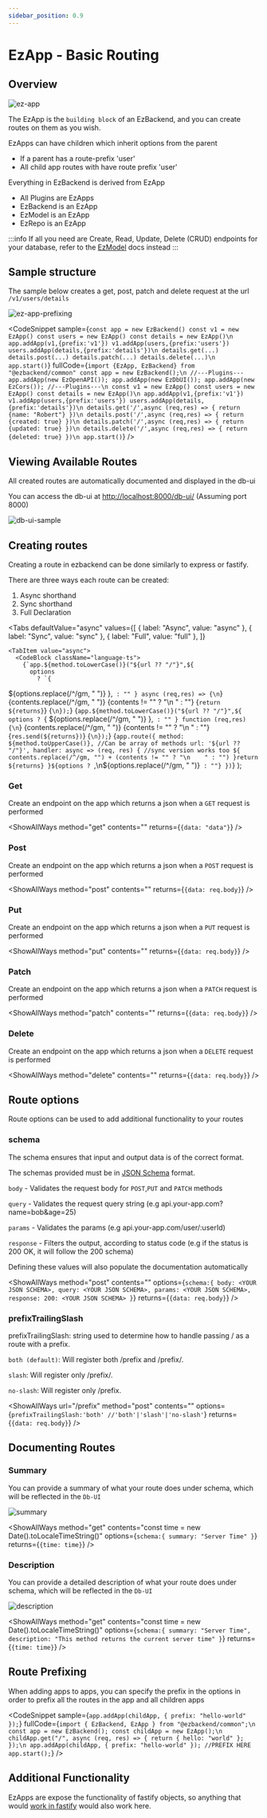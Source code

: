 ```yaml
---
sidebar_position: 0.9
---
```


# EzApp - Basic Routing


## Overview

![ez-app](../assets/ez-app.png)

The EzApp is the `building block` of an EzBackend, and you can create routes on them as you wish.

EzApps can have children which inherit options from the parent

- If a parent has a route-prefix 'user'
- All child app routes with have route prefix 'user'

Everything in EzBackend is derived from EzApp

- All Plugins are EzApps
- EzBackend is an EzApp
- EzModel is an EzApp
- EzRepo is an EzApp

:::info
If all you need are Create, Read, Update, Delete (CRUD) endpoints for your database, refer to the [EzModel](./create-a-schema) docs instead
:::

## Sample structure

The sample below creates a get, post, patch and delete request at the url `/v1/users/details`

![ez-app-prefixing](../assets/ez-app-prefixing.png)

<CodeSnippet
  sample={`const app = new EzBackend()
const v1 = new EzApp()
const users = new EzApp()
const details = new EzApp()\n
app.addApp(v1,{prefix:'v1'})
v1.addApp(users,{prefix:'users'})
users.addApp(details,{prefix:'details'})\n
details.get(...)
details.post(...)
details.patch(...)
details.delete(...)\n
app.start()`}
  fullCode={`import {EzApp, EzBackend} from "@ezbackend/common"
const app = new EzBackend();\n
//---Plugins---
app.addApp(new EzOpenAPI());
app.addApp(new EzDbUI());
app.addApp(new EzCors());
//---Plugins---\n
const v1 = new EzApp()
const users = new EzApp()
const details = new EzApp()\n
app.addApp(v1,{prefix:'v1'})
v1.addApp(users,{prefix:'users'})
users.addApp(details,{prefix:'details'})\n
details.get('/',async (req,res) => {
  return {name: "Robert"}
})\n
details.post('/',async (req,res) => {
  return {created: true}
})\n
details.patch('/',async (req,res) => {
  return {updated: true}
})\n
details.delete('/',async (req,res) => {
  return {deleted: true}
})\n
app.start()`}
/>

## Viewing Available Routes

All created routes are automatically documented and displayed in the db-ui

You can access the db-ui at [http://localhost:8000/db-ui/](http://localhost:8000/db-ui/api-documentation) (Assuming port 8000)

![db-ui-sample](../assets/sample-db-ui.png)

## Creating routes

Creating a route in ezbackend can be done similarly to express or fastify.

There are three ways each route can be created:

1. Async shorthand
2. Sync shorthand
3. Full Declaration


  <Tabs
    defaultValue="async"
    values={[
      { label: "Async", value: "async" },
      { label: "Sync", value: "sync" },
      { label: "Full", value: "full" },
    ]}
  >
    <TabItem value="async">
      <CodeBlock className="language-ts">
        {`app.${method.toLowerCase()}("${url ?? "/"}",${
          options
            ? `{
${options.replace(/^/gm, "    ")}
  },`
            : ""
        } async (req,res) => {\n`}
        {contents.replace(/^/gm, "  ")}
        {contents != "" ? "\n  " : ""}
        {`return ${returns}`}
        {`\n});`}
      </CodeBlock>
    </TabItem>
    <TabItem value="sync">
      <CodeBlock className="language-ts">
        {`app.${method.toLowerCase()}("${url ?? "/"}",${
          options
            ? `{
${options.replace(/^/gm, "    ")}
  },`
            : ""
        } function (req,res) {\n`}
        {contents.replace(/^/gm, "  ")}
        {contents != "" ? "\n  " : ""}
        {`res.send(${returns})`}
        {`\n});`}
      </CodeBlock>
    </TabItem>
    <TabItem value="full">
      <CodeBlock className="language-ts">
        {`app.route({
  method: ${method.toUpperCase()}, //Can be array of methods
  url: '${url ?? "/"}',
  handler: async => (req, res) { //sync version works too
    ${
      contents.replace(/^/gm, "") + (contents != "" ? "\n    " : "")
    }return ${returns}
  }${options ? `,\n${options.replace(/^/gm, "  ")}` : ""}
})`}
      </CodeBlock>
    </TabItem>
  </Tabs>
);

### Get

Create an endpoint on the app which returns a json when a `GET` request is performed

<ShowAllWays method="get" contents="" returns={`{data: "data"}`} />

### Post

Create an endpoint on the app which returns a json when a `POST` request is performed

<ShowAllWays method="post" contents="" returns={`{data: req.body}`} />

### Put

Create an endpoint on the app which returns a json when a `PUT` request is performed

<ShowAllWays method="put" contents="" returns={`{data: req.body}`} />

### Patch

Create an endpoint on the app which returns a json when a `PATCH` request is performed

<ShowAllWays method="patch" contents="" returns={`{data: req.body}`} />

### Delete

Create an endpoint on the app which returns a json when a `DELETE` request is performed

<ShowAllWays method="delete" contents="" returns={`{data: req.body}`} />

## Route options

Route options can be used to add additional functionality to your routes

### schema

The schema ensures that input and output data is of the correct format.

The schemas provided must be in [JSON Schema](https://json-schema.org/) format.

`body` - Validates the request body for `POST`,`PUT` and `PATCH` methods

`query` - Validates the request query string (e.g api.your-app.com?name=bob&age=25)

`params` - Validates the params (e.g api.your-app.com/user/:userId)

`response` - Filters the output, according to status code (e.g if the status is 200 OK, it will follow the 200 schema)

Defining these values will also populate the documentation automatically

<ShowAllWays
  method="post"
  contents=""
  options={`schema:{
  body: <YOUR JSON SCHEMA>,
  query: <YOUR JSON SCHEMA>,
  params: <YOUR JSON SCHEMA>,
  response:
    200: <YOUR JSON SCHEMA>
}`}
  returns={`{data: req.body}`}
/>

### prefixTrailingSlash

prefixTrailingSlash: string used to determine how to handle passing / as a route with a prefix.

`both (default)`: Will register both /prefix and /prefix/.

`slash`: Will register only /prefix/.

`no-slash`: Will register only /prefix.

<ShowAllWays
  url="/prefix"
  method="post"
  contents=""
  options={`prefixTrailingSlash:'both' //'both'|'slash'|'no-slash'`}
  returns={`{data: req.body}`}
/>

## Documenting Routes

### Summary

You can provide a summary of what your route does under schema, which will be reflected in the `Db-UI`

![summary](../assets/summary.png)

<ShowAllWays
  method="get"
  contents="const time = new Date().toLocaleTimeString()"
  options={`schema:{
  summary: "Server Time"
}`}
  returns={`{time: time}`}
/>

### Description

You can provide a detailed description of what your route does under schema, which will be reflected in the `Db-UI`

![description](../assets/description.png)

<ShowAllWays
  method="get"
  contents="const time = new Date().toLocaleTimeString()"
  options={`schema:{
  summary: "Server Time",
  description: "This method returns the current server time"
}`}
  returns={`{time: time}`}
/>

## Route Prefixing

When adding apps to apps, you can specify the prefix in the options in order to prefix all the routes in the app and all children apps

<CodeSnippet sample={`app.addApp(childApp, { prefix: "hello-world" });`} fullCode={`import { EzBackend, EzApp } from "@ezbackend/common";\n
const app = new EzBackend();
const childApp = new EzApp();\n
childApp.get("/", async (req, res) => {
  return { hello: "world" };
});\n
app.addApp(childApp, { prefix: "hello-world" }); //PREFIX HERE
app.start();`} />

## Additional Functionality

EzApps are expose the functionality of fastify objects, so anything that would [work in fastify](https://www.fastify.io/docs/latest/Routes/) would also work here.

